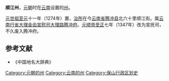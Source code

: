 '''顺江州'''，[[元朝|元朝]]时在[[云南|云南]]设置的[[州|州]]。

[[元世祖|元世祖]][[至元_(忽必烈)|至元]]十一年（1274年）置，[[治所|治所]]在今[[云南省|云南省]][[腾冲县|腾冲县]]北六十里顺江街。属[[云南行省|云南行省]][[大理金齿宣慰司|大理金齿宣慰司]][[大理路|大理路]][[腾冲府|腾冲府]]。[[元顺帝|元顺帝]][[至正|至正]]七年（1347年）改为宣抚司，不久废入腾冲府。
==参考文献==
*《中国地名大辞典》
{{元朝云南行政区划}}
{{元朝行政区划小作品}}
[[Category:元朝的州|Category:元朝的州]]
[[Category:云南的州|Category:云南的州]]
[[Category:保山行政区划史|Category:保山行政区划史]]